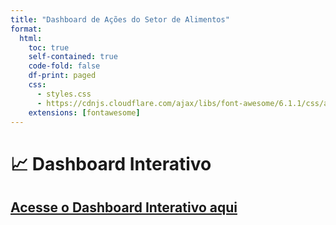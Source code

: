 ```yaml
---
title: "Dashboard de Ações do Setor de Alimentos"
format:
  html:
    toc: true
    self-contained: true
    code-fold: false
    df-print: paged
    css: 
      - styles.css
      - https://cdnjs.cloudflare.com/ajax/libs/font-awesome/6.1.1/css/all.min.css
    extensions: [fontawesome]
---
```


# 📈 Dashboard Interativo

## [<i class="fas fa-external-link-alt"></i> Acesse o Dashboard Interativo aqui](https://appdash-q5gfewuagqikcjrgf3pyvm.streamlit.app/)
